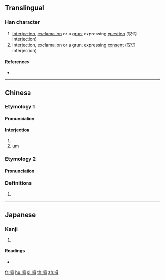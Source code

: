 {{character info/new}}
==Translingual==

===Han character===
{{Han char|rn=30|rad=口|as=05|sn=8|four=67050|canj=RWYI|ids=⿰口母}}

# [[interjection]], [[exclamation]] or a [[grunt]] expressing [[question]] (叹词 interjection)
# interjection, exclamation or a grunt expressing [[consent]] (叹词 interjection)

====References====
* {{Han ref|kx=0181.280|dkj=03433|hdz=10610.080|uh=5463|ud=21603|bh=CBED|bd=52205}}

----

==Chinese==
{{zh-forms}}

===Etymology 1===

====Pronunciation====
{{zh-pron
|m=<!--ḿ,m̀  broken-->
|c=m2,m6
|cat=
}}

====Interjection====
{{head|zh|interjection}}

# {{non-gloss definition|representing a [[question]]}}
# [[um]]

===Etymology 2===

====Pronunciation====
{{zh-pron
|mn=m̄
|mna=Taiwanese-The_Vowel_m.ogg
|cat=
}}

===Definitions===
{{zh-hanzi}}

# {{lb|zh|Min Nan}} {{alternative spelling of|毋|lang=zh}}

----

==Japanese==

===Kanji===
{{ja-kanji|grade=|rs=口05}}

# {{defn|lang=ja|sort=口05}}

====Readings====
* {{ja-readings|on=[[ぼう]] (bō)|kun=}}

[[fr:呣]]
[[hu:呣]]
[[pl:呣]]
[[th:呣]]
[[zh:呣]]